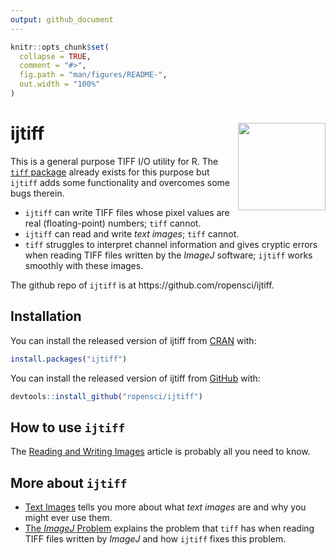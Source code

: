 ```yaml
---
output: github_document
---
```


<!-- README.md is generated from README.Rmd. Please edit that file -->

```r
knitr::opts_chunk$set(
  collapse = TRUE,
  comment = "#>",
  fig.path = "man/figures/README-",
  out.width = "100%"
)
```

# ijtiff <img src="man/figures/logo.png" align="right" height=140/>

This is a general purpose TIFF I/O utility for R. The [`tiff` package](https://cran.r-project.org/package=tiff) already exists for this purpose but `ijtiff` adds some functionality and overcomes some bugs therein. 

* `ijtiff` can write TIFF files whose pixel values are real (floating-point) numbers; `tiff` cannot. 
* `ijtiff` can read and write _text images_; `tiff` cannot.
* `tiff` struggles to interpret channel information and gives cryptic errors when reading TIFF files written by the _ImageJ_ software; `ijtiff` works smoothly with these images.

The github repo of `ijtiff` is at https://github.com/ropensci/ijtiff.

## Installation

You can install the released version of ijtiff from [CRAN](https://CRAN.R-project.org) with:

```r
install.packages("ijtiff")
```

You can install the released version of ijtiff from [GitHub](https://github.com/ropensci/ijtiff) with:

```r
devtools::install_github("ropensci/ijtiff")
```


## How to use `ijtiff`

The [Reading and Writing Images](https://ropensci.github.io/ijtiff/articles/reading-and-writing-images.html) article is probably all you need to know.


## More about `ijtiff`

* [Text Images](https://ropensci.github.io/ijtiff/articles/text-images.html) tells you more about what _text images_ are and why you might ever use them.
* [The _ImageJ_ Problem](https://ropensci.github.io/ijtiff/articles/the-imagej-problem.html) explains the problem that `tiff` has when reading TIFF files written by _ImageJ_ and how `ijtiff` fixes this problem.
